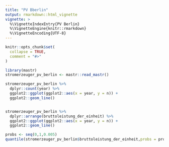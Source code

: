 ```yaml
---
title: "PV Bberlin"
output: rmarkdown::html_vignette
vignette: >
  %\VignetteIndexEntry{PV Berlin}
  %\VignetteEngine{knitr::rmarkdown}
  %\VignetteEncoding{UTF-8}
---
```


```r
knitr::opts_chunk$set(
  collapse = TRUE,
  comment = "#>"
)
```

```r
library(mastr)
stromerzeuger_pv_berlin <- mastr::read_mastr()

stromerzeuger_pv_berlin %>%
  dplyr::count(year) %>%
  ggplot2::ggplot(ggplot2::aes(x = year, y = n)) +
  ggplot2::geom_line()


stromerzeuger_pv_berlin %>%
  dplyr::arrange(bruttoleistung_der_einheit) %>%
  ggplot2::ggplot(ggplot2::aes(x = year, y = n)) +
  ggplot2::geom_line()

probs <- seq(0,1,0.005)
quantile(stromerzeuger_pv_berlin$bruttoleistung_der_einheit,probs = probs)


```
